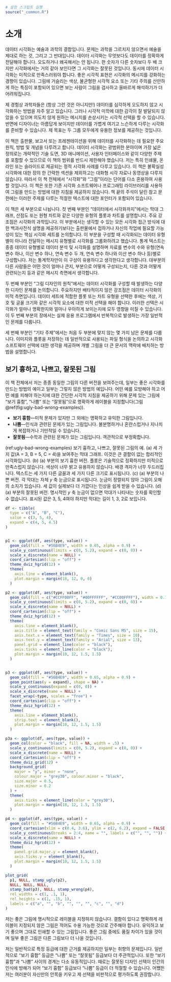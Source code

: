 ```r
# 설정 스크립트 실행
source("_common.R")
```


# 소개 {#introduction}

데이터 시각화는 예술과 과학의 결합입니다. 문제는 과학을 그르치지 않으면서 예술을 제대로 하는 것, 그리고 그 반대입니다. 데이터 시각화는 무엇보다도 데이터를 정확하게 전달해야 합니다. 오도하거나 왜곡해서는 안 됩니다. 한 숫자가 다른 숫자보다 두 배 크지만 시각화에서는 거의 같아 보인다면 그 시각화는 잘못된 것입니다. 동시에 데이터 시각화는 미적으로 만족스러워야 합니다. 좋은 시각적 표현은 시각화의 메시지를 강화하는 경향이 있습니다. 그림에 거슬리는 색상, 불균형한 시각적 요소 또는 기타 주의를 산만하게 하는 특징이 포함되어 있으면 보는 사람이 그림을 검사하고 올바르게 해석하기가 더 어려워집니다.

제 경험상 과학자들은 (항상 그런 것은 아니지만!) 데이터를 심각하게 오도하지 않고 시각화하는 방법을 자주 알고 있습니다. 그러나 시각적 미학에 대한 감각이 잘 발달되지 않았을 수 있으며 의도치 않게 원하는 메시지를 손상시키는 시각적 선택을 할 수 있습니다. 반면에 디자이너는 아름답게 보이지만 데이터를 가볍게 여기고 느슨하게 다루는 시각화를 준비할 수 있습니다. 제 목표는 두 그룹 모두에게 유용한 정보를 제공하는 것입니다.

이 책은 출판물, 보고서 또는 프레젠테이션을 위해 데이터를 시각화하는 데 필요한 주요 원칙, 방법 및 개념을 다루려고 합니다. 데이터 시각화는 광범위한 분야이며 가장 넓은 정의로는 개략적인 기술 도면, 3D 애니메이션, 사용자 인터페이스와 같이 다양한 주제를 포함할 수 있으므로 이 책의 범위를 반드시 제한해야 했습니다. 저는 특히 인쇄물, 온라인 또는 슬라이드로 제공되는 정적 시각화 사례를 다루고 있습니다. 이 책은 불확실성 시각화에 대한 장의 한 간략한 섹션을 제외하고는 대화형 시각 자료나 동영상을 다루지 않습니다. 따라서 이 책 전체에서 "시각화"와 "그림"이라는 단어를 다소 혼용하여 사용할 것입니다. 이 책은 또한 기존 시각화 소프트웨어나 프로그래밍 라이브러리를 사용하여 그림을 만드는 방법에 대한 지침을 제공하지 않습니다. 책 끝의 주석이 달린 참고 문헌에는 이러한 주제를 다루는 적절한 텍스트에 대한 포인터가 포함되어 있습니다.

이 책은 세 부분으로 나뉩니다. 첫 번째 부분인 "데이터에서 시각화까지"에서는 막대 그래프, 산점도 또는 원형 차트와 같은 다양한 유형의 플롯과 차트를 설명합니다. 주요 강조점은 시각화의 과학입니다. 이 부분에서는 생각할 수 있는 모든 시각화 접근 방식에 대한 백과사전식 설명을 제공하기보다는 출판물에서 접하거나 자신의 작업에 필요할 가능성이 있는 핵심 시각화 세트를 논의합니다. 이 부분을 구성할 때 시각화되는 데이터 유형별이 아니라 전달하는 메시지 유형별로 시각화를 그룹화하려고 했습니다. 통계 텍스트는 종종 데이터 유형별로 데이터 분석 및 시각화를 설명하며 자료를 변수의 수와 유형(연속 변수 하나, 이산 변수 하나, 연속 변수 두 개, 연속 변수 하나와 이산 변수 하나 등)별로 구성합니다. 저는 통계학자만이 이 구성이 유용하다고 생각한다고 생각합니다. 대부분의 다른 사람들은 어떤 것이 얼마나 큰지, 부분으로 어떻게 구성되는지, 다른 것과 어떻게 관련되는지 등과 같은 메시지 측면에서 생각합니다.

두 번째 부분인 "그림 디자인의 원칙"에서는 데이터 시각화를 구성할 때 발생하는 다양한 디자인 문제를 논의합니다. 주요하지만 배타적이지 않은 강조점은 데이터 시각화의 미적 측면입니다. 데이터 세트에 적합한 플롯 또는 차트 유형을 선택한 후에는 색상, 기호 및 글꼴 크기와 같은 시각적 요소에 대한 미적 선택을 해야 합니다. 이러한 선택은 시각화가 얼마나 명확한지와 얼마나 우아하게 보이는지에 모두 영향을 미칠 수 있습니다. 이 두 번째 부분의 장에서는 실제 응용 프로그램에서 반복적으로 발생하는 가장 일반적인 문제를 다룹니다.

세 번째 부분인 "기타 주제"에서는 처음 두 부분에 맞지 않는 몇 가지 남은 문제를 다룹니다. 이미지와 플롯을 저장하는 데 일반적으로 사용되는 파일 형식을 논의하고 시각화 소프트웨어 선택에 대한 생각을 제공하며 개별 그림을 더 큰 문서의 맥락에 배치하는 방법을 설명합니다.

## 보기 흉하고, 나쁘고, 잘못된 그림 {-}

이 책 전체에서 저는 종종 동일한 그림의 다른 버전을 보여주는데, 일부는 좋은 시각화를 만드는 방법의 예이고 일부는 그렇지 않은 방법의 예입니다. 어떤 예를 모방해야 하고 어떤 예를 피해야 하는지에 대한 간단한 시각적 지침을 제공하기 위해 문제 있는 그림에 "보기 흉함", "나쁨" 또는 "잘못됨"으로 명확하게 레이블을 지정합니다(그림 \@ref(fig:ugly-bad-wrong-examples)).

- **보기 흉함**---미적 문제가 있지만 그 외에는 명확하고 유익한 그림입니다.
- **나쁨**---인식과 관련된 문제가 있는 그림입니다. 불분명하거나 혼란스럽거나 지나치게 복잡하거나 기만적일 수 있습니다.
- **잘못됨**---수학과 관련된 문제가 있는 그림입니다. 객관적으로 부정확합니다.


(ref:ugly-bad-wrong-examples) 보기 흉하고, 나쁘고, 잘못된 그림의 예. (a) 세 가지 값(A = 3, B = 5, C = 4)을 보여주는 막대 그래프. 이것은 큰 결함이 없는 합리적인 시각화입니다. (b) (a) 부분의 보기 흉한 버전. 플롯은 기술적으로 정확하지만 미적으로 만족스럽지 않습니다. 색상이 너무 밝고 유용하지 않습니다. 배경 격자가 너무 두드러집니다. 텍스트는 세 가지 다른 글꼴과 세 가지 다른 크기로 표시됩니다. (c) (a) 부분의 나쁜 버전. 각 막대는 자체 *y* 축 눈금으로 표시됩니다. 눈금이 정렬되지 않아 그림이 오해의 소지가 있습니다. 세 값이 실제보다 더 가깝다는 인상을 쉽게 받을 수 있습니다. (d) (a) 부분의 잘못된 버전. 명시적인 *y* 축 눈금이 없으면 막대가 나타내는 숫자를 확인할 수 없습니다. 표시된 값은 3, 5, 4여야 하지만 막대는 길이 1, 3, 2로 보입니다.


```r
df <- tibble(
  type = c("A", "B", "C"),
  value = c(3, 5, 4),
  expand = c(4, 5, 4.5)
)


p1 <- ggplot(df, aes(type, value)) +
  geom_col(fill = "#56B4E9", width = 0.65, alpha = 0.9) +
  scale_y_continuous(limits = c(0, 5.2), expand = c(0, 0)) +
  scale_x_discrete(name = NULL) +
  coord_cartesian(clip = "off") +
  theme_dviz_hgrid(12) +
  theme(
    axis.line = element_blank(),
    plot.margin = margin(18, 12, 0, 0)
  )

p2 <- ggplot(df, aes(type, value)) +
  geom_col(fill = c("#CCFF00FF", "#00FFFFFF", "#CC00FFFF"), width = 0.75) +
  scale_y_continuous(limits = c(0, 5.2), expand = c(0, 0)) +
  scale_x_discrete(name = NULL) +
  coord_cartesian(clip = "off") +
  theme_dviz_hgrid(12) +
  theme(
    axis.line = element_blank(),
    axis.title = element_text(family = "Comic Sans MS", size = 15),
    axis.text.x = element_text(family = "Times", size = 10),
    axis.text.y = element_text(family = "Arial", size = 13),
    panel.grid = element_line(color = "black"),
    axis.ticks = element_line(color = "black"),
    plot.margin = margin(18, 12, 1.5, 1.5)
  )


p3 <- ggplot(df, aes(type, value)) +
  geom_col(fill = "#56B4E9", width = 0.65, alpha = 0.9) +
  geom_point(aes(y = expand), shape = NA) +
  scale_y_continuous(expand = c(0, 0)) +
  scale_x_discrete(name = NULL) +
  facet_wrap(~type, scales = "free") +
  coord_cartesian(clip = "off") +
  theme_dviz_hgrid(12) +
  theme(
    axis.line = element_blank(),
    strip.text = element_blank(),
    plot.margin = margin(18, 12, 1.5, 1.5)
  )

p3a <- ggplot(df, aes(type, value)) +
  geom_col(color = "black", fill = NA, width = .5) +
  scale_y_continuous(limits = c(0, 5.2), expand = c(0, 0)) +
  scale_x_discrete(name = NULL) +
  coord_cartesian(clip = "off") +
  theme_dviz_grid(12) +
  background_grid(
    major = "y", minor = "none",
    colour.major = "grey30", colour.minor = "black",
    size.major = 0.5,
    size.minor = 0.2
  ) +
  theme(
    axis.ticks = element_line(color = "grey30"),
    plot.margin = margin(18, 12, 1.5, 1.5)
  )

p4 <- ggplot(df, aes(type, value)) +
  geom_col(fill = "#56B4E9", width = 0.65, alpha = 0.9) +
  coord_cartesian(xlim = c(0.4, 3.6), ylim = c(2, 6.2), expand = FALSE, clip = "on") +
  scale_y_continuous(breaks = 2:4, name = "", labels = c("", "", "")) +
  scale_x_discrete(name = NULL) +
  theme_dviz_hgrid(12) +
  theme(
    panel.grid.major.y = element_blank(),
    axis.ticks.y = element_blank(),
    plot.margin = margin(18, 12, 1.5, 1.5)
  )

plot_grid(
  p1, NULL, stamp_ugly(p2),
  NULL, NULL, NULL,
  stamp_bad(p3), NULL, stamp_wrong(p4),
  rel_widths = c(1, .1, 1),
  rel_heights = c(1, .15, 1),
  labels = c("a", "", "b", "", "", "", "c", "", "d")
)
```

저는 좋은 그림에 명시적으로 레이블을 지정하지 않습니다. 결함이 있다고 명확하게 레이블이 지정되지 않은 그림은 적어도 수용 가능한 것으로 간주해야 합니다. 유익하고 보기 좋으며 그대로 인쇄할 수 있는 그림입니다. 좋은 그림 중에도 품질 차이가 있을 것이며 일부 좋은 그림은 다른 그림보다 더 나을 것입니다.

저는 일반적으로 특정 등급에 대한 근거를 제공하지만 일부는 취향의 문제입니다. 일반적으로 "보기 흉함" 등급은 "나쁨" 또는 "잘못됨" 등급보다 더 주관적입니다. 또한 "보기 흉함"과 "나쁨" 사이의 경계는 다소 유동적입니다. 때로는 잘못된 디자인 선택이 인간의 인식에 방해가 되어 "보기 흉함" 등급보다 "나쁨" 등급이 더 적절할 수 있습니다. 어쨌든 저는 여러분이 자신만의 안목을 키우고 제 선택을 비판적으로 평가하도록 권장합니다.
